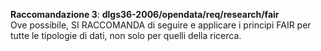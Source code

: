 ::: {#racc-3 .callout-note appearance="simple" icon=false .raccomandazione}
[**Raccomandazione 3**]{.testo-blu}: **dlgs36-2006/opendata/req/research/fair**<br>
Ove possibile, SI RACCOMANDA di seguire e applicare i principi FAIR per tutte le tipologie di dati, non solo per quelli della ricerca.
:::
